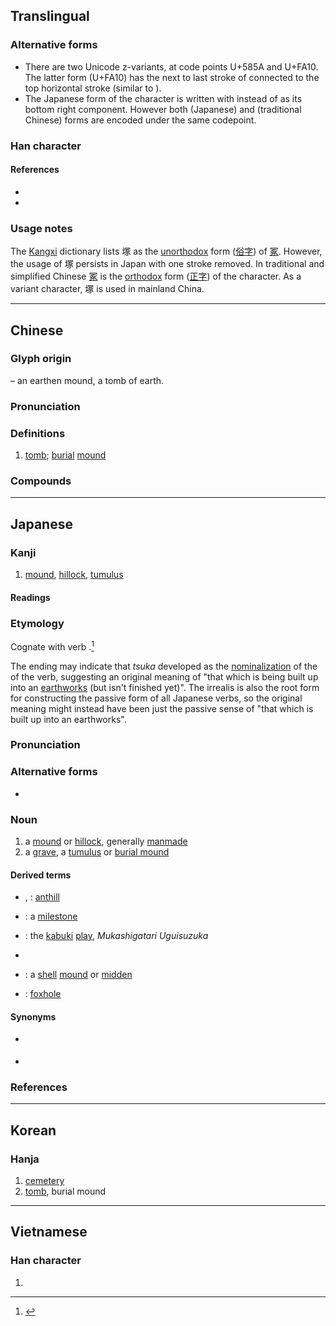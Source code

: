 {{also|冢}}
{{character info}}
{{character info|0xfa10}}
==Translingual==
{{ja-forms|塚|冢|塚}}

===Alternative forms===
* There are two Unicode z-variants, at code points U+585A and U+FA10. The latter form (U+FA10) has the next to last stroke of {{l|mul|豖}} connected to the top horizontal stroke (similar to {{l|mul|衣}}).
* The Japanese form of the character is written with {{l|mul|豕}} instead of {{l|mul|豖}} as its bottom right component. However both {{lang|ja|塚}} (Japanese) and {{lang|und|sc=Hant|塚}} (traditional Chinese) forms are encoded under the same codepoint.

===Han character===
{{Han char|rn=32|rad=土|as=10|asj=09|sn=13|snj=12|four=47132|canj=GBMO|ids=⿰土冢(GHTK),⿰土⿱冖豕(J)}}

====References====
* {{Han ref|kx=0236.020|dkj=05345|dj=0473.180|hdz=10476.070|uh=585A|ud=22618|bh=B6EF|bd=46831}}
* {{Han ref|uh=FA10}}

===Usage notes===
The [[Kangxi]] dictionary lists 塚 as the [[unorthodox]] form ([[俗字]]) of [[冢]]. However, the usage of 塚 persists in Japan with one stroke removed. In traditional and simplified Chinese [[冢]] is the [[orthodox]] form ([[正字]]) of the character. As a variant character, 塚 is used in mainland China.

----

==Chinese==
{{zh-forms|s=冢|t2=冢}}

===Glyph origin===
{{Han etym}}
{{Han compound|土|t1=earth|冢|ls=psc|c1=s|c2=p}} – an earthen mound, a tomb of earth.

===Pronunciation===
{{zh-pron
|m=zhǒng
|c=cung2
|h=pfs=chhúng
|mn=thióng
|mc=y
|oc=y
|cat=n
}}

===Definitions===
{{head|zh|hanzi}}

# [[tomb]]; [[burial]] [[mound]]

===Compounds===
{{zh-der|塚仔埔|塚山|塚埔|亂塚|孤墳野塚|墳塚|疑塚|衣冠塚|墨池筆塚|義塚|荒塚|貝塚}}

----

==Japanese==
{{ja-kanji forms|k=y}}

===Kanji===
{{ja-kanji|rs=土10}}

# [[mound]], [[hillock]], [[tumulus]] {{qualifier|implies a manmade origin}}

====Readings====
{{ja-readings
|goon=ちゅう
|kanon=ちょう
|kun=つか-
}}

===Etymology===
<div style="float:right;">
{{wikipedia|lang=ja}}
{{wikipedia|Mound}}
</div>
{{ja-kanjitab|つか|yomi=k}}
Cognate with {{cog|ojp|-|sort=つか}} verb {{m|ja|築く|tr=tsuku||to build up using earth and/or stone}}.<ref name="KDJ">{{R:Kokugo Dai Jiten}}</ref>

The {{IPAchar|/a/}} ending may indicate that ''tsuka'' developed as the [[nominalization]] of the {{m|ja|未然形|tr=mizenkei||[[irrealis]] form}} of the verb, suggesting an original meaning of "that which is being built up into an [[earthworks]] (but isn't finished yet)". The irrealis is also the root form for constructing the passive form of all Japanese verbs, so the original meaning might instead have been just the passive sense of "that which is built up into an earthworks".

===Pronunciation===
{{ja-pron|yomi=k|つか|acc=2|dev=1|acc_ref=DJR,NHK}}

===Alternative forms===
* {{ja-l|冢}}

===Noun===
{{ja-noun|つか}}

# a [[mound]] or [[hillock]], generally [[manmade]]
# a [[grave]], a [[tumulus]] or [[burial mound]]

====Derived terms====
{{der-top}}
* {{ja-r|蟻%塚|あり%づか|rom=-}}, {{ja-r|垤|ありづか}}: [[anthill]]
* {{ja-r|一%里%塚|いち%り%づか}}: a [[milestone]]
* {{ja-r|鶯%塚|^うぐいす%づか}}: the [[kabuki]] [[play]], ''Mukashigatari Uguisuzuka''
* {{ja-r|鰻%塚|うなぎ%づか}}
* {{ja-r|貝%塚|かい%づか}}: a [[shell]] [[mound]] or [[midden]]
* {{ja-r|狐%塚|きつね%づか}}: [[foxhole]]
{{der-bottom}}

====Synonyms====
* {{sense|grave, small burial mound}} {{ja-r|墓|はか}}
* {{sense|tumulus, large burial mound}} {{ja-r|古墳|こふん}}

===References===
<references/>

----

==Korean==

===Hanja===
{{ko-hanja|hangeul=총|rv=chong|mr=ch'ong}}

# [[cemetery]]
# [[tomb]], burial mound

----

==Vietnamese==

===Han character===
{{vi-hantu|[[trủng]]|rs=土0}}

# {{rfdef|vi|sort=土0}}